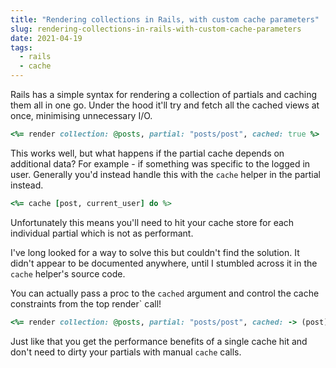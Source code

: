 ```yaml
---
title: "Rendering collections in Rails, with custom cache parameters"
slug: rendering-collections-in-rails-with-custom-cache-parameters
date: 2021-04-19
tags:
  - rails
  - cache
---
```


Rails has a simple syntax for rendering a collection of partials and caching them all in one go. Under the hood it'll try and fetch all the cached views at once, minimising unnecessary I/O.

```rb
<%= render collection: @posts, partial: "posts/post", cached: true %>
```

This works well, but what happens if the partial cache depends on additional data? For example - if something was specific to the logged in user. Generally you'd instead handle this with the `cache` helper in the partial instead.

```rb
<%= cache [post, current_user] do %>
```

Unfortunately this means you'll need to hit your cache store for each individual partial which is not as performant.

I've long looked for a way to solve this but couldn't find the solution. It didn't appear to be documented anywhere, until I stumbled across it in the `cache` helper's source code.

You can actually pass a proc to the `cached` argument and control the cache constraints from the top render` call!

```rb
<%= render collection: @posts, partial: "posts/post", cached: -> (post) { [post, current_user] } %>
```

Just like that you get the performance benefits of a single cache hit and don't need to dirty your partials with manual `cache` calls.
